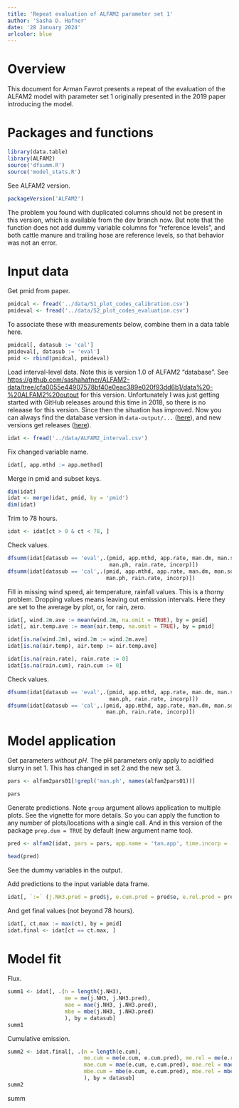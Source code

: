 ```yaml
---
title: 'Repeat evaluation of ALFAM2 parameter set 1'
author: 'Sasha D. Hafner'
date: '28 January 2024'
urlcolor: blue
---
```


# Overview
This document for Arman Favrot presents a repeat of the evaluation of the ALFAM2 model with parameter set 1 originally presented in the 2019 paper introducing the model.

# Packages and functions

```r
library(data.table)
library(ALFAM2)
source('dfsumm.R')
source('model_stats.R')
```

See ALFAM2 version.

```r
packageVersion('ALFAM2')
```

The problem you found with duplicated columns should not be present in this version, which is available from the dev branch now.
But note that the function does not add dummy variable columns for "reference levels", and both cattle manure and trailing hose are reference levels, so that behavior was not an error.

# Input data

Get pmid from paper.

```r
pmidcal <- fread('../data/S1_plot_codes_calibration.csv')
pmideval <- fread('../data/S2_plot_codes_evaluation.csv')
```

To associate these with measurements below, combine them in a data table here.

```r
pmidcal[, datasub := 'cal']
pmideval[, datasub := 'eval']
pmid <- rbind(pmidcal, pmideval)
```

Load interval-level data.
Note this is version 1.0 of ALFAM2 "database".
See <https://github.com/sashahafner/ALFAM2-data/tree/cfa0055e44907578bf40e0eac389e020f93dd6b1/data%20-%20ALFAM2%20output> for this version.
Unfortunately I was just getting started with GitHub releases around this time in 2018, so there is no releaase for this version.
Since then the situation has improved.
Now you can always find the database version in `data-output/...` ([here](https://github.com/sashahafner/ALFAM2-data/tree/master/data-output/03)), and new versions get releases ([here](https://github.com/sashahafner/ALFAM2-data/releases)).

```r
idat <- fread('../data/ALFAM2_interval.csv')
```

Fix changed variable name.

```r
idat[, app.mthd := app.method]
```

Merge in pmid and subset keys.

```r
dim(idat)
idat <- merge(idat, pmid, by = 'pmid')
dim(idat)
```

Trim to 78 hours.

```r
idat <- idat[ct > 0 & ct < 78, ]
```

Check values.

```r
dfsumm(idat[datasub == 'eval',.(pmid, app.mthd, app.rate, man.dm, man.source, air.temp, wind.2m, 
                                man.ph, rain.rate, incorp)])
dfsumm(idat[datasub == 'cal',.(pmid, app.mthd, app.rate, man.dm, man.source, air.temp, wind.2m, 
                               man.ph, rain.rate, incorp)])
```

Fill in missing wind speed, air temperature, rainfall values.
This is a thorny problem. 
Dropping values means leaving out emission intervals.
Here they are set to the average by plot, or, for rain, zero.

```r
idat[, wind.2m.ave := mean(wind.2m, na.omit = TRUE), by = pmid]
idat[, air.temp.ave := mean(air.temp, na.omit = TRUE), by = pmid]

idat[is.na(wind.2m), wind.2m := wind.2m.ave]
idat[is.na(air.temp), air.temp := air.temp.ave]

idat[is.na(rain.rate), rain.rate := 0]
idat[is.na(rain.cum), rain.cum := 0]
```

Check values.

```r
dfsumm(idat[datasub == 'eval',.(pmid, app.mthd, app.rate, man.dm, man.source, air.temp, wind.2m, 
                                man.ph, rain.rate, incorp)])
dfsumm(idat[datasub == 'cal',.(pmid, app.mthd, app.rate, man.dm, man.source, air.temp, wind.2m, 
                               man.ph, rain.rate, incorp)])
```

# Model application
Get parameters *without pH*.
The pH parameters only apply to acidified slurry in set 1.
This has changed in set 2 and the new set 3.

```r
pars <- alfam2pars01[!grepl('man.ph', names(alfam2pars01))]
```

```r
pars
```

Generate predictions.
Note `group` argument allows application to multiple plots.
See the vignette for more details.
So you can apply the function to any number of plots/locations with a single call.
And in this version of the package `prep.dum = TRUE` by default (new argument name too).

```r
pred <- alfam2(idat, pars = pars, app.name = 'tan.app', time.incorp = 'time.incorp', group = 'pmid')
```

```r
head(pred)
```

See the dummy variables in the output.

Add predictions to the input variable data frame.

```r
idat[, `:=` (j.NH3.pred = pred$j, e.cum.pred = pred$e, e.rel.pred = pred$er)]
```

And get final values (not beyond 78 hours).

```r

idat[, ct.max := max(ct), by = pmid]
idat.final <- idat[ct == ct.max, ]
```

# Model fit

Flux.

```r
summ1 <- idat[, .(n = length(j.NH3), 
                  me = me(j.NH3, j.NH3.pred),
                  mae = mae(j.NH3, j.NH3.pred),
                  mbe = mbe(j.NH3, j.NH3.pred)
                  ), by = datasub]
summ1
```

Cumulative emission.

```r
summ2 <- idat.final[, .(n = length(e.cum), 
                        me.cum = me(e.cum, e.cum.pred), me.rel = me(e.rel, e.rel.pred),
                        mae.cum = mae(e.cum, e.cum.pred), mae.rel = mae(e.rel, e.rel.pred),
                        mbe.cum = mbe(e.cum, e.cum.pred), mbe.rel = mbe(e.rel, e.rel.pred)
                        ), by = datasub]
summ2
```

summ



